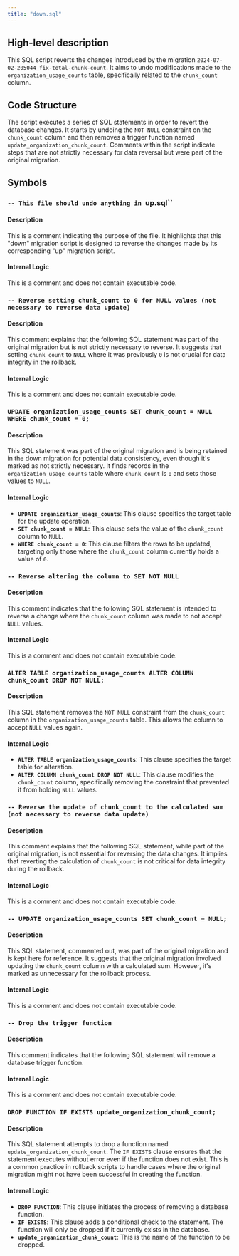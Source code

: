 ```yaml
---
title: "down.sql"
---
```


## High-level description
This SQL script reverts the changes introduced by the migration `2024-07-02-205044_fix-total-chunk-count`. It aims to undo modifications made to the `organization_usage_counts` table, specifically related to the `chunk_count` column.

## Code Structure
The script executes a series of SQL statements in order to revert the database changes. It starts by undoing the `NOT NULL` constraint on the `chunk_count` column and then removes a trigger function named `update_organization_chunk_count`. Comments within the script indicate steps that are not strictly necessary for data reversal but were part of the original migration.

## Symbols

### `-- This file should undo anything in `up.sql``
#### Description
This is a comment indicating the purpose of the file. It highlights that this "down" migration script is designed to reverse the changes made by its corresponding "up" migration script.

#### Internal Logic
This is a comment and does not contain executable code.

### `-- Reverse setting chunk_count to 0 for NULL values (not necessary to reverse data update)`
#### Description
This comment explains that the following SQL statement was part of the original migration but is not strictly necessary to reverse. It suggests that setting `chunk_count` to `NULL` where it was previously `0` is not crucial for data integrity in the rollback.

#### Internal Logic
This is a comment and does not contain executable code.

### `UPDATE organization_usage_counts SET chunk_count = NULL WHERE chunk_count = 0;`
#### Description
This SQL statement was part of the original migration and is being retained in the down migration for potential data consistency, even though it's marked as not strictly necessary. It finds records in the `organization_usage_counts` table where `chunk_count` is `0` and sets those values to `NULL`.

#### Internal Logic
- **`UPDATE organization_usage_counts`**: This clause specifies the target table for the update operation.
- **`SET chunk_count = NULL`**: This clause sets the value of the `chunk_count` column to `NULL`.
- **`WHERE chunk_count = 0`**: This clause filters the rows to be updated, targeting only those where the `chunk_count` column currently holds a value of `0`.

### `-- Reverse altering the column to SET NOT NULL`
#### Description
This comment indicates that the following SQL statement is intended to reverse a change where the `chunk_count` column was made to not accept `NULL` values.

#### Internal Logic
This is a comment and does not contain executable code.

### `ALTER TABLE organization_usage_counts ALTER COLUMN chunk_count DROP NOT NULL;`
#### Description
This SQL statement removes the `NOT NULL` constraint from the `chunk_count` column in the `organization_usage_counts` table. This allows the column to accept `NULL` values again.

#### Internal Logic
- **`ALTER TABLE organization_usage_counts`**: This clause specifies the target table for alteration.
- **`ALTER COLUMN chunk_count DROP NOT NULL`**: This clause modifies the `chunk_count` column, specifically removing the constraint that prevented it from holding `NULL` values.

### `-- Reverse the update of chunk_count to the calculated sum (not necessary to reverse data update)`
#### Description
This comment explains that the following SQL statement, while part of the original migration, is not essential for reversing the data changes. It implies that reverting the calculation of `chunk_count` is not critical for data integrity during the rollback.

#### Internal Logic
This is a comment and does not contain executable code.

### `-- UPDATE organization_usage_counts SET chunk_count = NULL;`
#### Description
This SQL statement, commented out, was part of the original migration and is kept here for reference. It suggests that the original migration involved updating the `chunk_count` column with a calculated sum. However, it's marked as unnecessary for the rollback process.

#### Internal Logic
This is a comment and does not contain executable code.

### `-- Drop the trigger function`
#### Description
This comment indicates that the following SQL statement will remove a database trigger function.

#### Internal Logic
This is a comment and does not contain executable code.

### `DROP FUNCTION IF EXISTS update_organization_chunk_count;`
#### Description
This SQL statement attempts to drop a function named `update_organization_chunk_count`. The `IF EXISTS` clause ensures that the statement executes without error even if the function does not exist. This is a common practice in rollback scripts to handle cases where the original migration might not have been successful in creating the function.

#### Internal Logic
- **`DROP FUNCTION`**: This clause initiates the process of removing a database function.
- **`IF EXISTS`**: This clause adds a conditional check to the statement. The function will only be dropped if it currently exists in the database.
- **`update_organization_chunk_count`**: This is the name of the function to be dropped.
